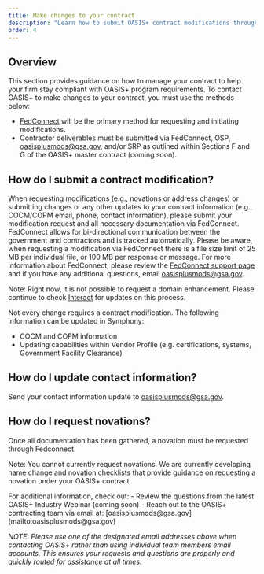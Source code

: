 ```yaml
---
title: Make changes to your contract
description: "Learn how to submit OASIS+ contract modifications through FedConnect, make other contract changes, and request novations."
order: 4
---
```





## Overview

This section provides guidance on how to manage your contract to help your firm stay compliant with OASIS+ program requirements. To contact OASIS+ to make changes to your contract, you must use the methods below: 
- [FedConnect](https://www.fedconnect.net/FedConnect/Default.htm) will be the primary method for requesting and initiating modifications. 
- Contractor deliverables must be submitted via FedConnect, OSP, [oasisplusmods@gsa.gov](mailto:oasisplusmods@gsa.gov), and/or SRP as outlined within Sections F and G of the OASIS+ master contract (coming soon).

## How do I submit a contract modification?
When requesting modifications (e.g., novations or address changes) or submitting changes or any other updates to your contract information (e.g., COCM/COPM email, phone, contact information), please submit your modification request and all necessary documentation via FedConnect. FedConnect allows for bi-directional communication between the government and contractors and is tracked automatically. Please be aware, when requesting a modification via FedConnect there is a file size limit of 25 MB per individual file, or 100 MB per response or message. For more information about FedConnect, please review the [FedConnect support page](https://fcsupport.unisonglobal.com/support/home) and if you have any additional questions, email [oasisplusmods@gsa.gov](mailto:oasisplusmods@gsa.gov).

Note: Right now, it is not possible to request a domain enhancement. Please continue to check [Interact](https://buy.gsa.gov/interact/community/196/activity-feed) for updates on this process.

Not every change requires a contract modification. The following information can be updated in Symphony:
- COCM and COPM information
- Updating capabilities within Vendor Profile (e.g. certifications, systems, Government Facility Clearance)

## How do I update contact information?
Send your contact information update to [oasisplusmods@gsa.gov](mailto:oasisplusmods@gsa.gov).

## How do I request novations? 
Once all documentation has been gathered, a novation must be requested through Fedconnect. 

Note: You cannot currently request novations. We are currently developing name change and novation checklists that provide guidance on requesting a novation under your OASIS+ contract.

<SummaryBox header="Have a question about making changes to your contract??">
    For additional information, check out:
        - Review the questions from the latest OASIS+ Industry Webinar (coming soon)
        - Reach out to the OASIS+ contracting team via email at: [oasisplusmods@gsa.gov](mailto:oasisplusmods@gsa.gov)

_NOTE: Please use one of the designated email addresses above when contacting OASIS+ rather than using individual team members email accounts. This ensures your requests and questions are properly and quickly routed for assistance at all times._     
</SummaryBox>

